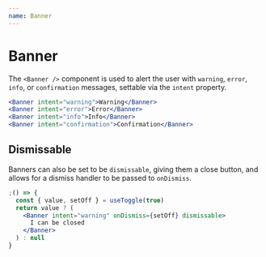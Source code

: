 ```yaml
---
name: Banner
---
```


# Banner

<ComponentDetail of="Banner" />

The `<Banner />` component is used to alert the user with `warning`, `error`, `info`, or `confirmation` messages, settable via the `intent` property.

```jsx
<Banner intent="warning">Warning</Banner>
<Banner intent="error">Error</Banner>
<Banner intent="info">Info</Banner>
<Banner intent="confirmation">Confirmation</Banner>
```

## Dismissable

Banners can also be set to be `dismissable`, giving them a close button, and allows for a dismiss handler to be passed to `onDismiss`.

```jsx
;() => {
  const { value, setOff } = useToggle(true)
  return value ? (
    <Banner intent="warning" onDismiss={setOff} dismissable>
      I can be closed
    </Banner>
  ) : null
}
```
